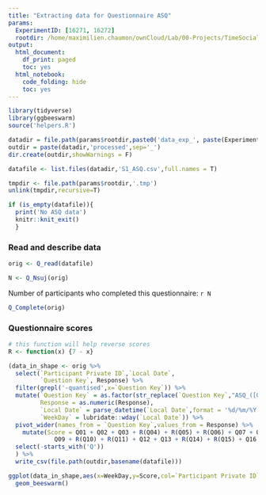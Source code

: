 ```yaml
---
title: "Extracting data for Questionnaire ASQ"
params:
  ExperimentID: [16271, 16272]
  rootdir: /home/maximilien.chaumon/ownCloud/Lab/00-Projects/TimeSocialDistancing/DATA
output:
  html_document:
    df_print: paged
    toc: yes
  html_notebook:
    code_folding: hide
    toc: yes
---
```




```r
library(tidyverse)
library(ggbeeswarm)
source('helpers.R')
```

```r

datadir = file.path(params$rootdir,paste0('data_exp_', paste(ExperimentID,collapse='-'), '_', ExperimentName[1]))
outdir = paste(datadir,'processed',sep='_')
dir.create(outdir,showWarnings = F)

datafile <- list.files(datadir,'S1_ASQ.csv',full.names = T)

tmpdir <- file.path(params$rootdir,'.tmp')
unlink(tmpdir,recursive=T)

if (is_empty(datafile)){
  print('No ASQ data')
  knitr::knit_exit()
  }

```

### Read and describe data

```r

orig <- Q_read(datafile)

N <- Q_Nsuj(orig)


```

Number of participants who completed this questionnaire:
`r N`

```r

Q_Complete(orig)

```

### Questionnaire scores

```r

# this function will help reverse scores
R <- function(x) {7 - x}

(data_in_shape <- orig %>%
  select(`Participant Private ID`,`Local Date`,
         `Question Key`, Response) %>%
  filter(grepl('-quantised',x=`Question Key`)) %>%
  mutate(`Question Key` = as.factor(str_replace(`Question Key`,"ASQ_([0-9]+)-quantised",'Q\\1')),
         Response = as.numeric(Response),
         `Local Date` = parse_datetime(`Local Date`,format = '%d/%m/%Y %H:%M:%S'),
         `WeekDay` = lubridate::wday(`Local Date`)) %>%
  pivot_wider(names_from = `Question Key`,values_from = Response) %>%
    mutate(Score = Q01 + Q02 + Q03 + R(Q04) + R(Q05) + R(Q06) + Q07 + Q08 +
             Q09 + R(Q10) + R(Q11) + Q12 + Q13 + R(Q14) + R(Q15) + Q16 + Q17) %>%
  select(-starts_with('Q'))
  ) %>%
  write_csv(file.path(outdir,basename(datafile)))
```


```r
ggplot(data_in_shape,aes(x=WeekDay,y=Score,col=`Participant Private ID`)) +
  geom_beeswarm()
```